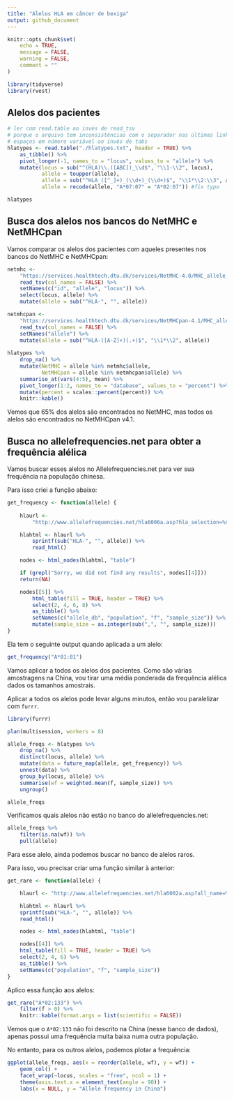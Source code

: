 ```yaml
---
title: "Alelos HLA em câncer de bexiga"
output: github_document
---
```


```r
knitr::opts_chunk$set(
	echo = TRUE,
	message = FALSE,
	warning = FALSE,
	comment = ""
)
```

```r
library(tidyverse)
library(rvest)
```


## Alelos dos pacientes

```r
# ler com read.table ao invés de read_tsv
# porque o arquivo tem inconsistências com o separador nas últimas linhas
# espaços em número variável ao invés de tabs
hlatypes <- read.table("./hlatypes.txt", header = TRUE) %>%
    as_tibble() %>%
    pivot_longer(-1, names_to = "locus", values_to = "allele") %>%
    mutate(locus = sub("^(HLA)\\.([ABC])_\\d$", "\\1-\\2", locus),
           allele = toupper(allele),
           allele = sub("^HLA_([^_]+)_(\\d+)_(\\d+)$", "\\1*\\2:\\3", allele),
           allele = recode(allele, "A*07:07" = "A*02:07")) #fix typo

hlatypes
```


## Busca dos alelos nos bancos do NetMHC e NetMHCpan

Vamos comparar os alelos dos pacientes com aqueles presentes nos bancos do NetMHC e NetMHCpan:

```r
netmhc <- 
    "https://services.healthtech.dtu.dk/services/NetMHC-4.0/MHC_allele_names.txt" %>%
    read_tsv(col_names = FALSE) %>%
    setNames(c("id", "allele", "locus")) %>%
    select(locus, allele) %>%
    mutate(allele = sub("^HLA-", "", allele))

netmhcpan <- 
    "https://services.healthtech.dtu.dk/services/NetMHCpan-4.1/MHC_allele_names.txt" %>%
    read_tsv(col_names = FALSE) %>%
    setNames("allele") %>%
    mutate(allele = sub("^HLA-([A-Z]+)(.+)$", "\\1*\\2", allele))
   
hlatypes %>%
    drop_na() %>%
    mutate(NetMHC = allele %in% netmhc$allele,
           NetMHCpan = allele %in% netmhcpan$allele) %>%
    summarise_at(vars(4:5), mean) %>%
    pivot_longer(1:2, names_to = "database", values_to = "percent") %>%
    mutate(percent = scales::percent(percent)) %>%
    knitr::kable()

```

Vemos que 65% dos alelos são encontrados no NetMHC, mas todos os alelos são encontrados no NetMHCpan v4.1.


## Busca no allelefrequencies.net para obter a frequência alélica

Vamos buscar esses alelos no Allelefrequencies.net para ver sua frequência na população chinesa.

Para isso criei a função abaixo:

```r
get_frequency <- function(allele) {
    
    hlaurl <- 
        "http://www.allelefrequencies.net/hla6006a.asp?hla_selection=%s&hla_country=China"

    hlahtml <- hlaurl %>%
	    sprintf(sub("HLA-", "", allele)) %>%
	    read_html()

    nodes <- html_nodes(hlahtml, "table")

    if (grepl("Sorry, we did not find any results", nodes[[4]]))
	return(NA)

    nodes[[5]] %>%
	    html_table(fill = TRUE, header = TRUE) %>%
	    select(2, 4, 6, 8) %>%
	    as_tibble() %>%
	    setNames(c("allele_db", "population", "f", "sample_size")) %>%
	    mutate(sample_size = as.integer(sub(",", "", sample_size)))
}
```

Ela tem o seguinte output quando aplicada a um alelo:

```r
get_frequency("A*01:01")
```

Vamos aplicar a todos os alelos dos pacientes. Como são várias amostragens na China, vou tirar uma média ponderada da frequência alélica dados os tamanhos amostrais.

Aplicar a todos os alelos pode levar alguns minutos, então vou paralelizar com `furrr`.

```r
library(furrr)

plan(multisession, workers = 8)

allele_freqs <- hlatypes %>% 
    drop_na() %>%
    distinct(locus, allele) %>%
    mutate(data = future_map(allele, get_frequency)) %>%
    unnest(data) %>%
    group_by(locus, allele) %>%
    summarise(wf = weighted.mean(f, sample_size)) %>%
    ungroup()

allele_freqs
```

Verificamos quais alelos não estão no banco do allelefrequencies.net:

```r
allele_freqs %>% 
    filter(is.na(wf)) %>%
    pull(allele)
```

Para esse alelo, ainda podemos buscar no banco de alelos raros.

Para isso, vou precisar criar uma função similar à anterior:

```r
get_rare <- function(allele) {

    hlaurl <- "http://www.allelefrequencies.net/hla6002a.asp?all_name=%s"

    hlahtml <- hlaurl %>%
	sprintf(sub("HLA-", "", allele)) %>%
	read_html()

    nodes <- html_nodes(hlahtml, "table")

    nodes[[4]] %>%
	html_table(fill = TRUE, header = TRUE) %>%
	select(2, 4, 6) %>%
	as_tibble() %>%
	setNames(c("population", "f", "sample_size"))
}
```

Aplico essa função aos alelos:

```r
get_rare("A*02:133") %>%
    filter(f > 0) %>%
    knitr::kable(format.args = list(scientific = FALSE))
```

Vemos que o `A*02:133` não foi descrito na China (nesse banco de dados), apenas possui uma frequência muita baixa numa outra população.

No entanto, para os outros alelos, podemos plotar a frequência:

```r
ggplot(allele_freqs, aes(x = reorder(allele, wf), y = wf)) +
    geom_col() +
    facet_wrap(~locus, scales = "free", ncol = 1) +
    theme(axis.text.x = element_text(angle = 90)) +
    labs(x = NULL, y = "Allele frequency in China")
```
